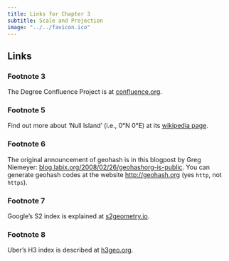 ```yaml
---
title: Links for Chapter 3
subtitle: Scale and Projection
image: "../../favicon.ico"
---
```


## Links 
### Footnote 3 
The Degree Confluence Project is at [confluence.org](https://confluence.org/).

### Footnote 5
Find out more about 'Null Island' (i.e., 0&deg;N 0&deg;E) at its [wikipedia page](https://en.wikipedia.org/wiki/Null_Island).

### Footnote 6
The original announcement of geohash is in this blogpost by Greg Niemeyer: [blog.labix.org/2008/02/26/geohashorg-is-public](https://blog.labix.org/2008/02/26/geohashorg-is-public). You can generate geohash codes at the website [http://geohash.org](http://geohash.org) (yes `http`, not `https`).

### Footnote 7 
Google's S2 index is explained at [s2geometry.io](https://s2geometry.io/).

### Footnote 8 
Uber's H3 index is described at [h3geo.org](https://h3geo.org/).

